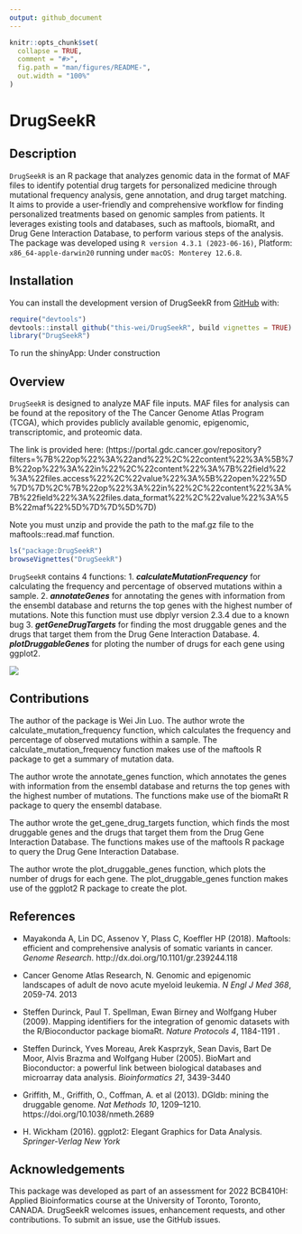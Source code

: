 ```yaml
---
output: github_document
---
```


<!-- README.md is generated from README.Rmd. Please edit that file -->

```r
knitr::opts_chunk$set(
  collapse = TRUE,
  comment = "#>",
  fig.path = "man/figures/README-",
  out.width = "100%"
)
```

# DrugSeekR

<!-- badges: start -->
<!-- badges: end -->

## Description
`DrugSeekR` is an R package that analyzes genomic data in the format of MAF files to identify potential drug targets for personalized medicine through mutational frequency analysis, gene annotation, and drug target matching. It aims to provide a user-friendly and comprehensive workflow for finding personalized treatments based on genomic samples from patients. It leverages existing tools and databases, such as maftools, biomaRt, and Drug Gene Interaction Database, to perform various steps of the analysis. The package was developed using `R version 4.3.1 (2023-06-16)`, Platform: `x86_64-apple-darwin20` running under `macOS: Monterey 12.6.8`.

## Installation

You can install the development version of DrugSeekR from
[GitHub](https://github.com/) with:

``` r
require("devtools")
devtools::install github("this-wei/DrugSeekR", build vignettes = TRUE)
library("DrugSeekR")
```

To run the shinyApp:
Under construction

## Overview
`DrugSeekR` is designed to analyze MAF file inputs. MAF files for analysis can be found at the repository of the The Cancer Genome Atlas Program (TCGA),
which provides publicly available genomic, epigenomic, transcriptomic, and proteomic data.

The link is provided here:
(https://portal.gdc.cancer.gov/repository?filters=%7B%22op%22%3A%22and%22%2C%22content%22%3A%5B%7B%22op%22%3A%22in%22%2C%22content%22%3A%7B%22field%22%3A%22files.access%22%2C%22value%22%3A%5B%22open%22%5D%7D%7D%2C%7B%22op%22%3A%22in%22%2C%22content%22%3A%7B%22field%22%3A%22files.data_format%22%2C%22value%22%3A%5B%22maf%22%5D%7D%7D%5D%7D)

Note you must unzip and provide the path to the maf.gz file to the maftools::read.maf function.

``` r
ls("package:DrugSeekR")
browseVignettes("DrugSeekR")
```

`DrugSeekR` contains 4 functions:
1. ***calculateMutationFrequency*** for calculating the frequency and percentage of observed mutations within a sample.
2. ***annotateGenes*** for annotating the genes with information from the ensembl database and returns the top genes with the highest number of mutations. Note this function must use dbplyr version 2.3.4 due to a known bug
3. ***getGeneDrugTargets*** for finding the most druggable genes and the drugs that target them from the Drug Gene Interaction Database.
4. ***plotDruggableGenes*** for ploting the number of drugs for each gene using ggplot2.

![](./inst/extdata/bch_workflow.png)

## Contributions
The author of the package is Wei Jin Luo. The author wrote the calculate_mutation_frequency function, which calculates the frequency and percentage of observed mutations within a sample. The calculate_mutation_frequency function makes use of the maftools R package to get a summary of mutation data.

The author wrote the annotate_genes function, which annotates the genes with information from the ensembl database and returns the top genes with the highest number of mutations. The functions make use of the biomaRt R package to query the ensembl database.

The author wrote the get_gene_drug_targets function, which finds the most druggable genes and the drugs that target them from the Drug Gene Interaction Database. The functions makes use of the maftools R package to query the Drug Gene Interaction Database.

The author wrote the plot_druggable_genes function, which plots the number of drugs for each gene. The plot_druggable_genes function makes use of the ggplot2 R package to create the plot.

## References
- Mayakonda A, Lin DC, Assenov Y, Plass C, Koeffler HP (2018). Maftools: efficient and comprehensive analysis of somatic variants in cancer. *Genome Research*. http://dx.doi.org/10.1101/gr.239244.118

- Cancer Genome Atlas Research, N. Genomic and epigenomic landscapes of adult de novo acute myeloid leukemia. *N Engl J Med 368*, 2059-74. 2013

- Steffen Durinck, Paul T. Spellman, Ewan Birney and Wolfgang Huber (2009). Mapping identifiers for the integration of genomic datasets with the R/Bioconductor package biomaRt.  *Nature Protocols 4*, 1184-1191 .

- Steffen Durinck, Yves Moreau, Arek Kasprzyk, Sean Davis, Bart De Moor, Alvis Brazma and Wolfgang Huber (2005). BioMart and Bioconductor: a powerful link between biological databases and microarray data analysis. *Bioinformatics 21*, 3439-3440 

- Griffith, M., Griffith, O., Coffman, A. et al (2013). DGIdb: mining the druggable genome. *Nat Methods 10*, 1209–1210. https://doi.org/10.1038/nmeth.2689

- H. Wickham (2016). ggplot2: Elegant Graphics for Data Analysis. *Springer-Verlag New York*

## Acknowledgements
This package was developed as part of an assessment for 2022
BCB410H: Applied Bioinformatics course at the University of
Toronto, Toronto, CANADA. DrugSeekR welcomes issues,
enhancement requests, and other contributions. To submit an issue,
use the GitHub issues.

